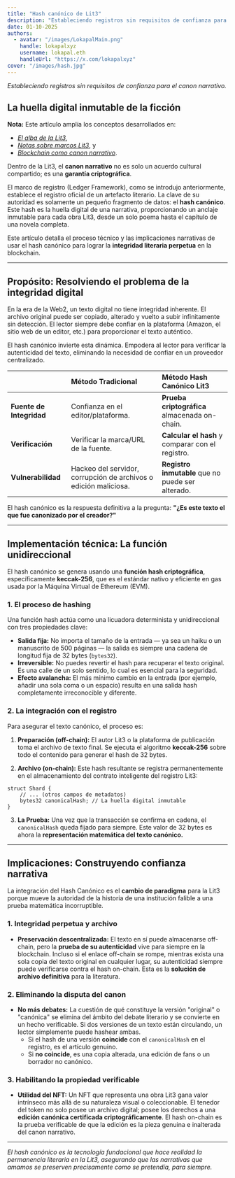 ```yaml
---
title: "Hash canónico de Lit3"
description: "Estableciendo registros sin requisitos de confianza para el canon narrativo."
date: 01-10-2025
authors:
  - avatar: "/images/LokapalMain.png"
    handle: lokapalxyz
    username: lokapal.eth
    handleUrl: "https://x.com/lokapalxyz"
cover: "/images/hash.jpg"
---
```


*Estableciendo registros sin requisitos de confianza para el canon narrativo.*

## La huella digital inmutable de la ficción

**Nota:** Este artículo amplía los conceptos desarrollados en:
- [*El alba de la Lit3*](https://www.lokapal.xyz/es/thoughtchain/the-dawn-of-lit3),
- [*Notas sobre marcos Lit3*](https://www.lokapal.xyz/es/thoughtchain/lit3-frameworks), y
- [*Blockchain como canon narrativo*](https://www.lokapal.xyz/es/thoughtchain/blockchain-canon).

Dentro de la Lit3, el **canon narrativo** no es solo un acuerdo cultural compartido; es una **garantía criptográfica**.

El marco de registro (Ledger Framework), como se introdujo anteriormente, establece el registro oficial de un artefacto literario. La clave de su autoridad es solamente un pequeño fragmento de datos: el **hash canónico**. Este hash es la huella digital de una narrativa, proporcionando un anclaje inmutable para cada obra Lit3, desde un solo poema hasta el capítulo de una novela completa.

Este artículo detalla el proceso técnico y las implicaciones narrativas de usar el hash canónico para lograr la **integridad literaria perpetua** en la blockchain.

---

## Propósito: Resolviendo el problema de la integridad digital

En la era de la Web2, un texto digital no tiene integridad inherente. El archivo original puede ser copiado, alterado y vuelto a subir infinitamente sin detección. El lector siempre debe confiar en la plataforma (Amazon, el sitio web de un editor, etc.) para proporcionar el texto auténtico.

El hash canónico invierte esta dinámica. Empodera al lector para verificar la autenticidad del texto, eliminando la necesidad de confiar en un proveedor centralizado.

| | Método Tradicional | Método Hash Canónico Lit3 |
| :--- | :--- | :--- |
| **Fuente de Integridad** | Confianza en el editor/plataforma. | **Prueba criptográfica** almacenada on-chain. |
| **Verificación** | Verificar la marca/URL de la fuente. | **Calcular el hash** y comparar con el registro. |
| **Vulnerabilidad** | Hackeo del servidor, corrupción de archivos o edición maliciosa. | **Registro inmutable** que no puede ser alterado. |

El hash canónico es la respuesta definitiva a la pregunta: **"¿Es este texto el que fue canonizado por el creador?"**

---

## Implementación técnica: La función unidireccional

El hash canónico se genera usando una **función hash criptográfica**, específicamente **keccak-256**, que es el estándar nativo y eficiente en gas usada por la Máquina Virtual de Ethereum (EVM).

### 1. El proceso de hashing

Una función hash actúa como una licuadora determinista y unidireccional con tres propiedades clave:

* **Salida fija:** No importa el tamaño de la entrada — ya sea un haiku o un manuscrito de 500 páginas — la salida es siempre una cadena de longitud fija de 32 bytes (`bytes32`).
* **Irreversible:** No puedes revertir el hash para recuperar el texto original. Es una calle de un solo sentido, lo cual es esencial para la seguridad.
* **Efecto avalancha:** El más mínimo cambio en la entrada (por ejemplo, añadir una sola coma o un espacio) resulta en una salida hash completamente irreconocible y diferente.

### 2. La integración con el registro

Para asegurar el texto canónico, el proceso es:

1.  **Preparación (off-chain):** El autor Lit3 o la plataforma de publicación toma el archivo de texto final. Se ejecuta el algoritmo **keccak-256** sobre todo el contenido para generar el hash de 32 bytes.

2.  **Archivo (on-chain):** Este hash resultante se registra permanentemente en el almacenamiento del contrato inteligente del registro Lit3:

```solidity
struct Shard {
    // ... (otros campos de metadatos)
    bytes32 canonicalHash; // La huella digital inmutable
}
```

3.  **La Prueba:** Una vez que la transacción se confirma en cadena, el `canonicalHash` queda fijado para siempre. Este valor de 32 bytes es ahora la **representación matemática del texto canónico.**

---

## Implicaciones: Construyendo confianza narrativa

La integración del Hash Canónico es el **cambio de paradigma** para la Lit3 porque mueve la autoridad de la historia de una institución falible a una prueba matemática incorruptible.

### 1. Integridad perpetua y archivo

* **Preservación descentralizada:** El texto en sí puede almacenarse off-chain, pero la **prueba de su autenticidad** vive para siempre en la blockchain. Incluso si el enlace off-chain se rompe, mientras exista una sola copia del texto original en cualquier lugar, su autenticidad siempre puede verificarse contra el hash on-chain. Esta es la **solución de archivo definitiva** para la literatura.

### 2. Eliminando la disputa del canon

* **No más debates:** La cuestión de qué constituye la versión "original" o "canónica" se elimina del ámbito del debate literario y se convierte en un hecho verificable. Si dos versiones de un texto están circulando, un lector simplemente puede hashear ambas.
    * Si el hash de una versión **coincide** con el `canonicalHash` en el registro, es el artículo genuino.
    * Si **no coincide**, es una copia alterada, una edición de fans o un borrador no canónico.

### 3. Habilitando la propiedad verificable

* **Utilidad del NFT:** Un NFT que representa una obra Lit3 gana valor intrínseco más allá de su naturaleza visual o coleccionable. El tenedor del token no solo posee un archivo digital; posee los derechos a una **edición canónica certificada criptográficamente**. El hash on-chain es la prueba verificable de que la edición es la pieza genuina e inalterada del canon narrativo.

---

*El hash canónico es la tecnología fundacional que hace realidad la permanencia literaria en la Lit3, asegurando que las narrativas que amamos se preserven precisamente como se pretendía, para siempre.*
